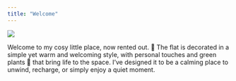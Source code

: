 ```yaml
---
title: "Welcome"
---
```


![](images/IMG_7714.jpeg)

Welcome to my cosy little place, now rented out. 🏡 The flat is decorated in a simple yet warm and welcoming style, with personal touches and green plants 🌿 that bring life to the space. I’ve designed it to be a calming place to unwind, recharge, or simply enjoy a quiet moment.
